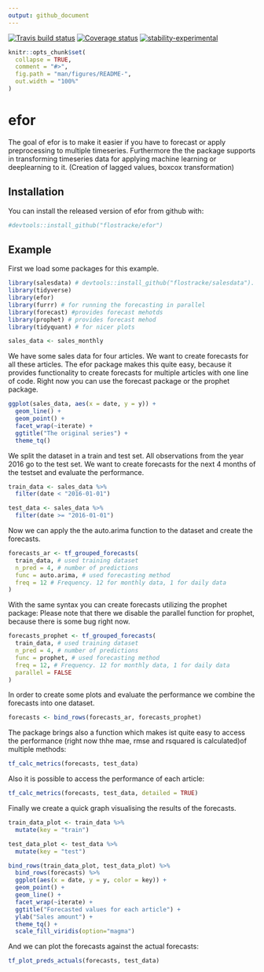 ```yaml
---
output: github_document
---
```


<!-- README.md is generated from README.Rmd. Please edit that file -->

[![Travis build status](https://travis-ci.org/flostracke/efor.svg?branch=master)](https://travis-ci.org/flostracke/efor)
[![Coverage status](https://codecov.io/gh/flostracke/efor/branch/master/graph/badge.svg)](https://codecov.io/github/flostracke/efor?branch=master)
[![stability-experimental](https://img.shields.io/badge/stability-experimental-orange.svg)](https://github.com/joethorley/stability-badges#experimental)


```r
knitr::opts_chunk$set(
  collapse = TRUE,
  comment = "#>",
  fig.path = "man/figures/README-",
  out.width = "100%"
)
```
# efor

The goal of efor is to make it easier if you have to forecast or apply preprocessing to multiple timeseries.
Furthermore the the package supports in transforming timeseries data for applying machine learning or deeplearning to it.
(Creation of lagged values, boxcox transformation)

## Installation

You can install the released version of efor from github with:

``` r
#devtools::install_github("flostracke/efor")
```

## Example

First we load some packages for this example.
```r

library(salesdata) # devtools::install_github("flostracke/salesdata"). Some example data
library(tidyverse)
library(efor)
library(furrr) # for running the forecasting in parallel
library(forecast) #provides forecast mehotds
library(prophet) # provides forecast mehod
library(tidyquant) # for nicer plots

sales_data <- sales_monthly
```

We have some sales data for four articles. We want to create forecasts for all these articles.
The efor package makes this quite easy, because it provides functionality to create forecasts
for multiple articles with one line of code. Right now you can use the forecast package or 
the prophet package.

```r

ggplot(sales_data, aes(x = date, y = y)) +
  geom_line() +
  geom_point() +
  facet_wrap(~iterate) +
  ggtitle("The original series") +
  theme_tq() 
```

We split the dataset in a train and test set. All observations from the year 2016
go to the test set. We want to create forecasts for the next 4 months of the testset 
and evaluate the performance.

```r
train_data <- sales_data %>% 
  filter(date < "2016-01-01")

test_data <- sales_data %>% 
  filter(date >= "2016-01-01")
```

Now we can apply the the auto.arima function to the dataset and create the forecasts.
```r
forecasts_ar <- tf_grouped_forecasts(
  train_data, # used training dataset
  n_pred = 4, # number of predictions
  func = auto.arima, # used forecasting method
  freq = 12 # Frequency. 12 for monthly data, 1 for daily data
)
```

With the same syntax you can create forecasts utilizing the prophet package:
Please note that there we disable the parallel function for prophet, because there 
is some bug right now.

```r
forecasts_prophet <- tf_grouped_forecasts(
  train_data, # used training dataset
  n_pred = 4, # number of predictions
  func = prophet, # used forecasting method
  freq = 12, # Frequency. 12 for monthly data, 1 for daily data
  parallel = FALSE
)
```

In order to create some plots and evaluate the performance we combine the forecasts
into one dataset.

```r
forecasts <- bind_rows(forecasts_ar, forecasts_prophet)
```

The package brings also a function which makes ist quite easy to access the performance (right now thhe mae, rmse and rsquared is calculated)of multiple methods:

```r
tf_calc_metrics(forecasts, test_data)
```

Also it is possible to access the performance of each article:

```r
tf_calc_metrics(forecasts, test_data, detailed = TRUE)
```

Finally we create a quick graph visualising the results of the forecasts.

```r
train_data_plot <- train_data %>% 
  mutate(key = "train")

test_data_plot <- test_data %>% 
  mutate(key = "test")

bind_rows(train_data_plot, test_data_plot) %>% 
  bind_rows(forecasts) %>% 
  ggplot(aes(x = date, y = y, color = key)) +
  geom_point() +
  geom_line() +
  facet_wrap(~iterate) +
  ggtitle("Forecasted values for each article") +
  ylab("Sales amount") +
  theme_tq() +
  scale_fill_viridis(option="magma")
```

And we can plot the forecasts against the actual forecasts:
```r
tf_plot_preds_actuals(forecasts, test_data)
```


